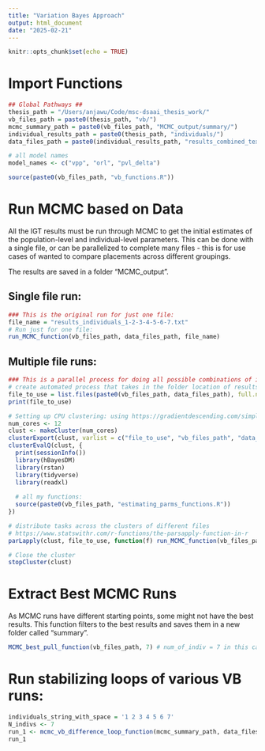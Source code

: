 ```yaml
---
title: "Variation Bayes Approach"
output: html_document
date: "2025-02-21"
---
```


```r
knitr::opts_chunk$set(echo = TRUE)
```

# Import Functions
```r
## Global Pathways ##
thesis_path = "/Users/anjawu/Code/msc-dsaai_thesis_work/"
vb_files_path = paste0(thesis_path, "vb/")
mcmc_summary_path = paste0(vb_files_path, "MCMC_output/summary/")
individual_results_path = paste0(thesis_path, "individuals/")
data_files_path = paste0(individual_results_path, "results_combined_text_files/")

# all model names
model_names <- c("vpp", "orl", "pvl_delta")

source(paste0(vb_files_path, "vb_functions.R"))
```


# Run MCMC based on Data
All the IGT results must be run through MCMC to get the initial estimates of the population-level and individual-level parameters. This can be done with a single file, or can be parallelized to complete many files - this is for use cases of wanted to compare placements across different groupings. 

The results are saved in a folder "MCMC_output".

## Single file run:
```r
### This is the original run for just one file:
file_name = "results_individuals_1-2-3-4-5-6-7.txt"
# Run just for one file:
run_MCMC_function(vb_files_path, data_files_path, file_name)
```

## Multiple file runs:
```r
### This is a parallel process for doing all possible combinations of individuals (1-7)
# create automated process that takes in the folder location of results and takes all .txt files and inputs those as file_names in the above function:
file_to_use = list.files(paste0(vb_files_path, data_files_path), full.names = FALSE)
print(file_to_use)

# Setting up CPU clustering: using https://gradientdescending.com/simple-parallel-processing-in-r/ and https://stackoverflow.com/questions/17196261/understanding-the-differences-between-mclapply-and-parlapply-in-r
num_cores <- 12
clust <- makeCluster(num_cores)
clusterExport(clust, varlist = c("file_to_use", "vb_files_path", "data_files_path"))
clusterEvalQ(clust, {
  print(sessionInfo())
  library(hBayesDM)
  library(rstan)
  library(tidyverse)
  library(readxl)
  
  # all my functions:
  source(paste0(vb_files_path, "estimating_parms_functions.R"))
})

# distribute tasks across the clusters of different files
# https://www.statswithr.com/r-functions/the-parsapply-function-in-r
parLapply(clust, file_to_use, function(f) run_MCMC_function(vb_files_path, data_files_path, f))

# Close the cluster
stopCluster(clust)
```


# Extract Best MCMC Runs
As MCMC runs have different starting points, some might not have the best results. This function filters to the best results and saves them in a new folder called "summary".
```r
MCMC_best_pull_function(vb_files_path, 7) # num_of_indiv = 7 in this case
```


# Run stabilizing loops of various VB runs:

```r
individuals_string_with_space = '1 2 3 4 5 6 7' 
N_indivs <- 7
run_1 <- mcmc_vb_difference_loop_function(mcmc_summary_path, data_files_path, vb_files_path, individuals_string_with_space, N_indivs, passable_percent = 0.1)
run_1
```











